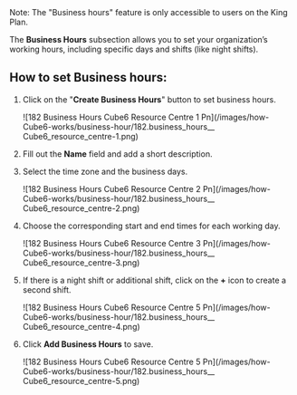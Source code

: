 <Info>
  Note: The "Business hours" feature is only accessible to users on the King Plan.
</Info>

The **Business Hours** subsection allows you to set your organization’s working hours, including specific days and shifts (like night shifts).

## **How to set Business hours:**

1. Click on the "**Create Business Hours**" button to set business hours.

   ![182 Business Hours  Cube6 Resource Centre 1 Pn](/images/how- Cube6-works/business-hour/182.business_hours__ Cube6_resource_centre-1.png)
2. Fill out the **Name** field and add a short description.
3. Select the time zone and the business days.

   ![182 Business Hours  Cube6 Resource Centre 2 Pn](/images/how- Cube6-works/business-hour/182.business_hours__ Cube6_resource_centre-2.png)
4. Choose the corresponding start and end times for each working day.

   ![182 Business Hours  Cube6 Resource Centre 3 Pn](/images/how- Cube6-works/business-hour/182.business_hours__ Cube6_resource_centre-3.png)
5. If there is a night shift or additional shift, click on the **\+** icon to create a second shift.

   ![182 Business Hours  Cube6 Resource Centre 5 Pn](/images/how- Cube6-works/business-hour/182.business_hours__ Cube6_resource_centre-4.png)
6. Click **Add Business Hours** to save.

   ![182 Business Hours  Cube6 Resource Centre 5 Pn](/images/how- Cube6-works/business-hour/182.business_hours__ Cube6_resource_centre-5.png)